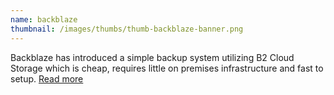 ```yaml
---
name: backblaze
thumbnail: /images/thumbs/thumb-backblaze-banner.png
---
```


Backblaze has introduced a simple backup system utilizing B2 Cloud Storage which is cheap, requires little on premises infrastructure and fast to setup. [Read more](https://www.ssw.com.au/ssw/Consulting/BackBlaze-and-CloudBerry-Backup.aspx "")

